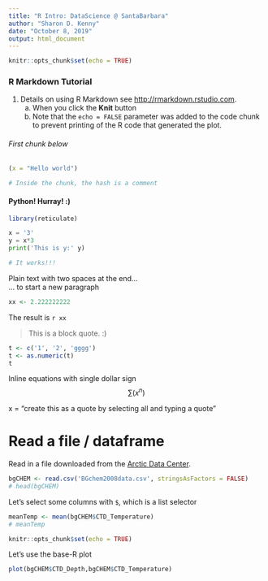 ```yaml
---
title: "R Intro: DataScience @ SantaBarbara"
author: "Sharon D. Kenny"
date: "October 8, 2019"
output: html_document
---
```


```r
knitr::opts_chunk$set(echo = TRUE)
```

### R Markdown Tutorial

1. Details on using R Markdown see <http://rmarkdown.rstudio.com>.
      a. When you click the **Knit** button
      b. Note that the `echo = FALSE` parameter was added to the code chunk to prevent printing of the R code that generated the plot.  


###### First chunk below  

  

```r
(x = "Hello world")

# Inside the chunk, the hash is a comment

```




#### Python! Hurray! :)

```r
library(reticulate)
```


```python
x = '3'
y = x*3
print('This is y:' y)

# It works!!!
```


Plain text with two spaces at the end...  
... to start a new paragraph

```r
xx <- 2.222222222
```

The result is `r xx`


> This is a block quote.  :)

```r
t <- c('1', '2', 'gggg')
t <- as.numeric(t)
t
```

Inline equations with single dollar sign
$$ \sum(x^n) $$


x = "create this as a quote by selecting all and typing a quote"



# Read a file / dataframe
Read in a file downloaded from the [Arctic Data Center](https://doi.org/10.18739/A25T3FZ8X).

```r
bgCHEM <- read.csv('BGchem2008data.csv', stringsAsFactors = FALSE)
# head(bgCHEM)
```

Let's select some columns with `$`, which is a list selector 

```r
meanTemp <- mean(bgCHEM$CTD_Temperature)
# meanTemp
```



```r
knitr::opts_chunk$set(echo = TRUE)
```

Let's use the base-R plot 

```r
plot(bgCHEM$CTD_Depth,bgCHEM$CTD_Temperature)
```

